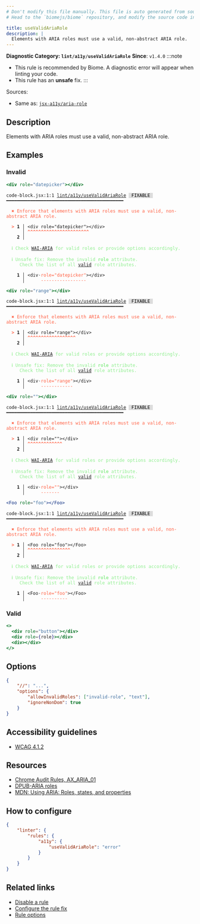 ```yaml
---
# Don't modify this file manually. This file is auto generated from source, and you will lose your changes next time the website is built.
# Head to the `biomejs/biome` repository, and modify the source code in there.

title: useValidAriaRole
description: |
  Elements with ARIA roles must use a valid, non-abstract ARIA role.
---
```


**Diagnostic Category: `lint/a11y/useValidAriaRole`**
<Tabs>
<TabItem label="JSX and TSX" icon="seti:javascript">
**Since**: `v1.4.0`
:::note
- This rule is recommended by Biome. A diagnostic error will appear when linting your code.
- This rule has an **unsafe** fix.
:::

Sources: 
- Same as: <a href="https://github.com/jsx-eslint/eslint-plugin-jsx-a11y/blob/main/docs/rules/aria-role.md" target="_blank"><code>jsx-a11y/aria-role</code></a>

## Description
Elements with ARIA roles must use a valid, non-abstract ARIA role.

## Examples

### Invalid

```jsx
<div role="datepicker"></div>
```

<pre class="language-text"><code class="language-text">code-block.jsx:1:1 <a href="https://biomejs.dev/linter/rules/use-valid-aria-role">lint/a11y/useValidAriaRole</a> <span style="color: #000; background-color: #ddd;"> FIXABLE </span> ━━━━━━━━━━━━━━━━━━━━━━━━━━━━━━━━━━━━━━━━━━━━<br /><br />  <strong><span style="color: Tomato;">✖</span></strong> <span style="color: Tomato;">Enforce that elements with ARIA roles must use a valid, non-abstract ARIA role.</span><br />  <br />  <strong><span style="color: Tomato;">&gt;</span></strong> <strong>1 │ </strong>&lt;div role=&quot;datepicker&quot;&gt;&lt;/div&gt;<br />   <strong>   │ </strong><strong><span style="color: Tomato;">^</span></strong><strong><span style="color: Tomato;">^</span></strong><strong><span style="color: Tomato;">^</span></strong><strong><span style="color: Tomato;">^</span></strong><strong><span style="color: Tomato;">^</span></strong><strong><span style="color: Tomato;">^</span></strong><strong><span style="color: Tomato;">^</span></strong><strong><span style="color: Tomato;">^</span></strong><strong><span style="color: Tomato;">^</span></strong><strong><span style="color: Tomato;">^</span></strong><strong><span style="color: Tomato;">^</span></strong><strong><span style="color: Tomato;">^</span></strong><strong><span style="color: Tomato;">^</span></strong><strong><span style="color: Tomato;">^</span></strong><strong><span style="color: Tomato;">^</span></strong><strong><span style="color: Tomato;">^</span></strong><strong><span style="color: Tomato;">^</span></strong><strong><span style="color: Tomato;">^</span></strong><strong><span style="color: Tomato;">^</span></strong><strong><span style="color: Tomato;">^</span></strong><strong><span style="color: Tomato;">^</span></strong><strong><span style="color: Tomato;">^</span></strong><strong><span style="color: Tomato;">^</span></strong><br />    <strong>2 │ </strong><br />  <br />  <strong><span style="color: lightgreen;">ℹ</span></strong> <span style="color: lightgreen;">Check </span><span style="color: lightgreen;"><a href="https://www.w3.org/TR/wai-aria/#namefromauthor">WAI-ARIA</a></span><span style="color: lightgreen;"> for valid roles or provide options accordingly.</span><br />  <br />  <strong><span style="color: lightgreen;">ℹ</span></strong> <span style="color: lightgreen;">Unsafe fix</span><span style="color: lightgreen;">: </span><span style="color: lightgreen;">Remove the invalid </span><span style="color: lightgreen;"><strong>role</strong></span><span style="color: lightgreen;"> attribute.<br /></span>    <span style="color: lightgreen;"> Check the list of all </span><span style="color: lightgreen;"><a href="https://www.w3.org/TR/wai-aria/#role_definitions">valid</a></span><span style="color: lightgreen;"> role attributes.</span><br />  <br />  <strong>  1 │ </strong>&lt;div<span style="opacity: 0.8;">·</span><span style="color: Tomato;">r</span><span style="color: Tomato;">o</span><span style="color: Tomato;">l</span><span style="color: Tomato;">e</span><span style="color: Tomato;">=</span><span style="color: Tomato;">&quot;</span><span style="color: Tomato;">d</span><span style="color: Tomato;">a</span><span style="color: Tomato;">t</span><span style="color: Tomato;">e</span><span style="color: Tomato;">p</span><span style="color: Tomato;">i</span><span style="color: Tomato;">c</span><span style="color: Tomato;">k</span><span style="color: Tomato;">e</span><span style="color: Tomato;">r</span><span style="color: Tomato;">&quot;</span>&gt;&lt;/div&gt;<br />  <strong>    │ </strong>     <span style="color: Tomato;">-</span><span style="color: Tomato;">-</span><span style="color: Tomato;">-</span><span style="color: Tomato;">-</span><span style="color: Tomato;">-</span><span style="color: Tomato;">-</span><span style="color: Tomato;">-</span><span style="color: Tomato;">-</span><span style="color: Tomato;">-</span><span style="color: Tomato;">-</span><span style="color: Tomato;">-</span><span style="color: Tomato;">-</span><span style="color: Tomato;">-</span><span style="color: Tomato;">-</span><span style="color: Tomato;">-</span><span style="color: Tomato;">-</span><span style="color: Tomato;">-</span>       <br /></code></pre>

```jsx
<div role="range"></div>
```

<pre class="language-text"><code class="language-text">code-block.jsx:1:1 <a href="https://biomejs.dev/linter/rules/use-valid-aria-role">lint/a11y/useValidAriaRole</a> <span style="color: #000; background-color: #ddd;"> FIXABLE </span> ━━━━━━━━━━━━━━━━━━━━━━━━━━━━━━━━━━━━━━━━━━━━<br /><br />  <strong><span style="color: Tomato;">✖</span></strong> <span style="color: Tomato;">Enforce that elements with ARIA roles must use a valid, non-abstract ARIA role.</span><br />  <br />  <strong><span style="color: Tomato;">&gt;</span></strong> <strong>1 │ </strong>&lt;div role=&quot;range&quot;&gt;&lt;/div&gt;<br />   <strong>   │ </strong><strong><span style="color: Tomato;">^</span></strong><strong><span style="color: Tomato;">^</span></strong><strong><span style="color: Tomato;">^</span></strong><strong><span style="color: Tomato;">^</span></strong><strong><span style="color: Tomato;">^</span></strong><strong><span style="color: Tomato;">^</span></strong><strong><span style="color: Tomato;">^</span></strong><strong><span style="color: Tomato;">^</span></strong><strong><span style="color: Tomato;">^</span></strong><strong><span style="color: Tomato;">^</span></strong><strong><span style="color: Tomato;">^</span></strong><strong><span style="color: Tomato;">^</span></strong><strong><span style="color: Tomato;">^</span></strong><strong><span style="color: Tomato;">^</span></strong><strong><span style="color: Tomato;">^</span></strong><strong><span style="color: Tomato;">^</span></strong><strong><span style="color: Tomato;">^</span></strong><strong><span style="color: Tomato;">^</span></strong><br />    <strong>2 │ </strong><br />  <br />  <strong><span style="color: lightgreen;">ℹ</span></strong> <span style="color: lightgreen;">Check </span><span style="color: lightgreen;"><a href="https://www.w3.org/TR/wai-aria/#namefromauthor">WAI-ARIA</a></span><span style="color: lightgreen;"> for valid roles or provide options accordingly.</span><br />  <br />  <strong><span style="color: lightgreen;">ℹ</span></strong> <span style="color: lightgreen;">Unsafe fix</span><span style="color: lightgreen;">: </span><span style="color: lightgreen;">Remove the invalid </span><span style="color: lightgreen;"><strong>role</strong></span><span style="color: lightgreen;"> attribute.<br /></span>    <span style="color: lightgreen;"> Check the list of all </span><span style="color: lightgreen;"><a href="https://www.w3.org/TR/wai-aria/#role_definitions">valid</a></span><span style="color: lightgreen;"> role attributes.</span><br />  <br />  <strong>  1 │ </strong>&lt;div<span style="opacity: 0.8;">·</span><span style="color: Tomato;">r</span><span style="color: Tomato;">o</span><span style="color: Tomato;">l</span><span style="color: Tomato;">e</span><span style="color: Tomato;">=</span><span style="color: Tomato;">&quot;</span><span style="color: Tomato;">r</span><span style="color: Tomato;">a</span><span style="color: Tomato;">n</span><span style="color: Tomato;">g</span><span style="color: Tomato;">e</span><span style="color: Tomato;">&quot;</span>&gt;&lt;/div&gt;<br />  <strong>    │ </strong>     <span style="color: Tomato;">-</span><span style="color: Tomato;">-</span><span style="color: Tomato;">-</span><span style="color: Tomato;">-</span><span style="color: Tomato;">-</span><span style="color: Tomato;">-</span><span style="color: Tomato;">-</span><span style="color: Tomato;">-</span><span style="color: Tomato;">-</span><span style="color: Tomato;">-</span><span style="color: Tomato;">-</span><span style="color: Tomato;">-</span>       <br /></code></pre>

```jsx
<div role=""></div>
```

<pre class="language-text"><code class="language-text">code-block.jsx:1:1 <a href="https://biomejs.dev/linter/rules/use-valid-aria-role">lint/a11y/useValidAriaRole</a> <span style="color: #000; background-color: #ddd;"> FIXABLE </span> ━━━━━━━━━━━━━━━━━━━━━━━━━━━━━━━━━━━━━━━━━━━━<br /><br />  <strong><span style="color: Tomato;">✖</span></strong> <span style="color: Tomato;">Enforce that elements with ARIA roles must use a valid, non-abstract ARIA role.</span><br />  <br />  <strong><span style="color: Tomato;">&gt;</span></strong> <strong>1 │ </strong>&lt;div role=&quot;&quot;&gt;&lt;/div&gt;<br />   <strong>   │ </strong><strong><span style="color: Tomato;">^</span></strong><strong><span style="color: Tomato;">^</span></strong><strong><span style="color: Tomato;">^</span></strong><strong><span style="color: Tomato;">^</span></strong><strong><span style="color: Tomato;">^</span></strong><strong><span style="color: Tomato;">^</span></strong><strong><span style="color: Tomato;">^</span></strong><strong><span style="color: Tomato;">^</span></strong><strong><span style="color: Tomato;">^</span></strong><strong><span style="color: Tomato;">^</span></strong><strong><span style="color: Tomato;">^</span></strong><strong><span style="color: Tomato;">^</span></strong><strong><span style="color: Tomato;">^</span></strong><br />    <strong>2 │ </strong><br />  <br />  <strong><span style="color: lightgreen;">ℹ</span></strong> <span style="color: lightgreen;">Check </span><span style="color: lightgreen;"><a href="https://www.w3.org/TR/wai-aria/#namefromauthor">WAI-ARIA</a></span><span style="color: lightgreen;"> for valid roles or provide options accordingly.</span><br />  <br />  <strong><span style="color: lightgreen;">ℹ</span></strong> <span style="color: lightgreen;">Unsafe fix</span><span style="color: lightgreen;">: </span><span style="color: lightgreen;">Remove the invalid </span><span style="color: lightgreen;"><strong>role</strong></span><span style="color: lightgreen;"> attribute.<br /></span>    <span style="color: lightgreen;"> Check the list of all </span><span style="color: lightgreen;"><a href="https://www.w3.org/TR/wai-aria/#role_definitions">valid</a></span><span style="color: lightgreen;"> role attributes.</span><br />  <br />  <strong>  1 │ </strong>&lt;div<span style="opacity: 0.8;">·</span><span style="color: Tomato;">r</span><span style="color: Tomato;">o</span><span style="color: Tomato;">l</span><span style="color: Tomato;">e</span><span style="color: Tomato;">=</span><span style="color: Tomato;">&quot;</span><span style="color: Tomato;">&quot;</span>&gt;&lt;/div&gt;<br />  <strong>    │ </strong>     <span style="color: Tomato;">-</span><span style="color: Tomato;">-</span><span style="color: Tomato;">-</span><span style="color: Tomato;">-</span><span style="color: Tomato;">-</span><span style="color: Tomato;">-</span><span style="color: Tomato;">-</span>       <br /></code></pre>

```jsx
<Foo role="foo"></Foo>
```

<pre class="language-text"><code class="language-text">code-block.jsx:1:1 <a href="https://biomejs.dev/linter/rules/use-valid-aria-role">lint/a11y/useValidAriaRole</a> <span style="color: #000; background-color: #ddd;"> FIXABLE </span> ━━━━━━━━━━━━━━━━━━━━━━━━━━━━━━━━━━━━━━━━━━━━<br /><br />  <strong><span style="color: Tomato;">✖</span></strong> <span style="color: Tomato;">Enforce that elements with ARIA roles must use a valid, non-abstract ARIA role.</span><br />  <br />  <strong><span style="color: Tomato;">&gt;</span></strong> <strong>1 │ </strong>&lt;Foo role=&quot;foo&quot;&gt;&lt;/Foo&gt;<br />   <strong>   │ </strong><strong><span style="color: Tomato;">^</span></strong><strong><span style="color: Tomato;">^</span></strong><strong><span style="color: Tomato;">^</span></strong><strong><span style="color: Tomato;">^</span></strong><strong><span style="color: Tomato;">^</span></strong><strong><span style="color: Tomato;">^</span></strong><strong><span style="color: Tomato;">^</span></strong><strong><span style="color: Tomato;">^</span></strong><strong><span style="color: Tomato;">^</span></strong><strong><span style="color: Tomato;">^</span></strong><strong><span style="color: Tomato;">^</span></strong><strong><span style="color: Tomato;">^</span></strong><strong><span style="color: Tomato;">^</span></strong><strong><span style="color: Tomato;">^</span></strong><strong><span style="color: Tomato;">^</span></strong><strong><span style="color: Tomato;">^</span></strong><br />    <strong>2 │ </strong><br />  <br />  <strong><span style="color: lightgreen;">ℹ</span></strong> <span style="color: lightgreen;">Check </span><span style="color: lightgreen;"><a href="https://www.w3.org/TR/wai-aria/#namefromauthor">WAI-ARIA</a></span><span style="color: lightgreen;"> for valid roles or provide options accordingly.</span><br />  <br />  <strong><span style="color: lightgreen;">ℹ</span></strong> <span style="color: lightgreen;">Unsafe fix</span><span style="color: lightgreen;">: </span><span style="color: lightgreen;">Remove the invalid </span><span style="color: lightgreen;"><strong>role</strong></span><span style="color: lightgreen;"> attribute.<br /></span>    <span style="color: lightgreen;"> Check the list of all </span><span style="color: lightgreen;"><a href="https://www.w3.org/TR/wai-aria/#role_definitions">valid</a></span><span style="color: lightgreen;"> role attributes.</span><br />  <br />  <strong>  1 │ </strong>&lt;Foo<span style="opacity: 0.8;">·</span><span style="color: Tomato;">r</span><span style="color: Tomato;">o</span><span style="color: Tomato;">l</span><span style="color: Tomato;">e</span><span style="color: Tomato;">=</span><span style="color: Tomato;">&quot;</span><span style="color: Tomato;">f</span><span style="color: Tomato;">o</span><span style="color: Tomato;">o</span><span style="color: Tomato;">&quot;</span>&gt;&lt;/Foo&gt;<br />  <strong>    │ </strong>     <span style="color: Tomato;">-</span><span style="color: Tomato;">-</span><span style="color: Tomato;">-</span><span style="color: Tomato;">-</span><span style="color: Tomato;">-</span><span style="color: Tomato;">-</span><span style="color: Tomato;">-</span><span style="color: Tomato;">-</span><span style="color: Tomato;">-</span><span style="color: Tomato;">-</span>       <br /></code></pre>

### Valid

```jsx
<>
  <div role="button"></div>
  <div role={role}></div>
  <div></div>
</>
```

## Options

```json
{
    "//": "...",
    "options": {
        "allowInvalidRoles": ["invalid-role", "text"],
        "ignoreNonDom": true
    }
}
```

## Accessibility guidelines

- [WCAG 4.1.2](https://www.w3.org/WAI/WCAG21/Understanding/name-role-value)

## Resources

- [Chrome Audit Rules, AX_ARIA_01](https://github.com/GoogleChrome/accessibility-developer-tools/wiki/Audit-Rules#ax_aria_01)
- [DPUB-ARIA roles](https://www.w3.org/TR/dpub-aria-1.0/)
- [MDN: Using ARIA: Roles, states, and properties](https://developer.mozilla.org/en-US/docs/Web/Accessibility/ARIA/ARIA_Techniques)

## How to configure
```json title="biome.json"
{
	"linter": {
		"rules": {
			"a11y": {
				"useValidAriaRole": "error"
			}
		}
	}
}

```
## Related links

- [Disable a rule](/linter/#disable-a-lint-rule)
- [Configure the rule fix](/linter#configure-the-rule-fix)
- [Rule options](/linter/#rule-options)

</TabItem>
</Tabs>

